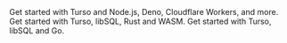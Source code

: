 <CardGroup cols={2}>
  <Card title="TypeScript / JS" icon="js" href="/sdk/ts/quickstart">
    Get started with Turso and Node.js, Deno, Cloudflare Workers, and more.
  </Card>
  <Card title="Rust" icon="rust" href="/sdk/rust/quickstart">
    Get started with Turso, libSQL, Rust and WASM.
  </Card>
  <Card title="Go" icon="golang" href="/sdk/go/quickstart">
    Get started with Turso, libSQL and Go.
  </Card>
</CardGroup>
